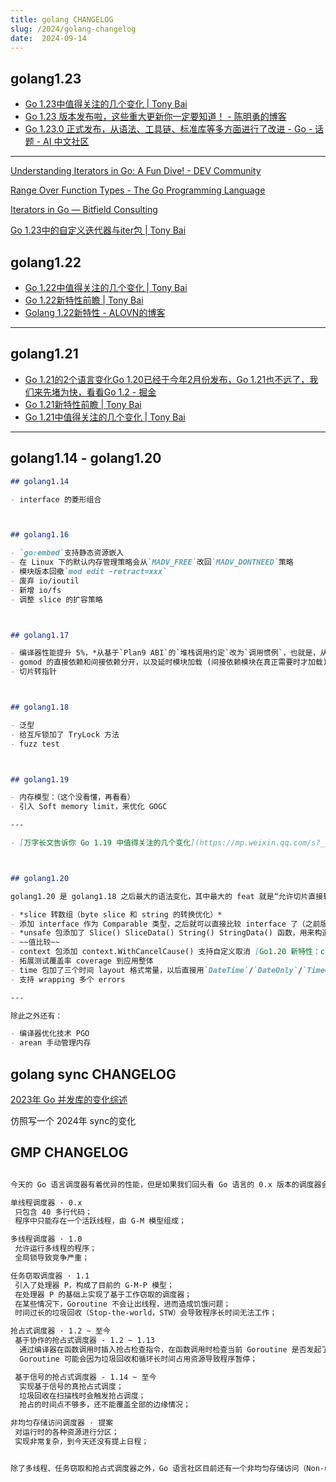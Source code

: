 ```yaml
---
title: golang CHANGELOG
slug: /2024/golang-changelog
date:  2024-09-14
---
```










## golang1.23


- [Go 1.23中值得关注的几个变化 | Tony Bai](https://tonybai.com/2024/08/19/some-changes-in-go-1-23/)
- [Go 1.23 版本发布啦，这些重大更新你一定要知道！ - 陈明勇的博客](https://chenmingyong.cn/posts/go1.23-release)
- [Go 1.23.0 正式发布，从语法、工具链、标准库等多方面进行了改进 - Go - 话题 - AI 中文社区](https://www.aizws.net/topic/detail/155)

---


[Understanding Iterators in Go: A Fun Dive! - DEV Community](https://dev.to/tuna99/understanding-iterators-in-go-a-fun-dive-1c57)



[Range Over Function Types - The Go Programming Language](https://go.dev/blog/range-functions)


[Iterators in Go — Bitfield Consulting](https://bitfieldconsulting.com/posts/iterators)

[Go 1.23中的自定义迭代器与iter包 | Tony Bai](https://tonybai.com/2024/06/24/range-over-func-and-package-iter-in-go-1-23/)









## golang1.22

- [Go 1.22中值得关注的几个变化 | Tony Bai](https://tonybai.com/2024/02/18/some-changes-in-go-1-22/)
- [Go 1.22新特性前瞻 | Tony Bai](https://tonybai.com/2023/12/25/go-1-22-foresight/)
- [Golang 1.22新特性 - ALOVN的博客](https://blog.alovn.cn/2024/03/01/go1.22-feature/)

---











## golang1.21

- [Go 1.21的2个语言变化Go 1.20已经于今年2月份发布，Go 1.21也不远了，我们来先堵为快，看看Go 1.2 - 掘金](https://juejin.cn/post/7201316570316472376)
- [Go 1.21新特性前瞻 | Tony Bai](https://tonybai.com/2023/04/26/go-1-21-foresight/)
- [Go 1.21中值得关注的几个变化 | Tony Bai](https://tonybai.com/2023/08/20/some-changes-in-go-1-21/)

---









## golang1.14 - golang1.20


```markdown
## golang1.14

- interface 的菱形组合



## golang1.16

- `go:embed`支持静态资源嵌入
- 在 Linux 下的默认内存管理策略会从`MADV_FREE`改回`MADV_DONTNEED`策略
- 模块版本回撤`mod edit -retract=xxx`
- 废弃 io/ioutil
- 新增 io/fs
- 调整 slice 的扩容策略



## golang1.17

- 编译器性能提升 5%，*从基于`Plan9 ABI`的`堆栈调用约定`改为`调用惯例`，也就是，从原有的基于堆栈的函数参数和结果传递的方式改为基于寄存器的函数参数和结果传递*，在性能上，现在直接存储和计算都在寄存器上，和以前基于堆栈存储，再计算相比，现在这种模式势必是性能更优的。
- gomod 的直接依赖和间接依赖分开，以及延时模块加载 (间接依赖模块在真正需要时才加载)
- 切片转指针



## golang1.18

- 泛型
- 给互斥锁加了 TryLock 方法
- fuzz test



## golang1.19

- 内存模型：（这个没看懂，再看看）
- 引入 Soft memory limit，来优化 GOGC

---

- [万字长文告诉你 Go 1.19 中值得关注的几个变化](https://mp.weixin.qq.com/s?__biz=MzAxMTA4Njc0OQ==&mid=2651453407&idx=1&sn=97785ac0e80ad80b9c42f6021669656e)



## golang1.20

golang1.20 是 golang1.18 之后最大的语法变化，其中最大的 feat 就是“允许切片直接转换为数组”和编译器优化技术 PGO

- *slice 转数组（byte slice 和 string 的转换优化）*
- 添加 interface 作为 Comparable 类型，之后就可以直接比较 interface 了（之前版本会编译报错，因为*golang 泛型里 comparable 这个类型约束有个坑，就是和 golang 里定义的可比较类型不一致*）
- *unsafe 包添加了 Slice() SliceData() String() StringData() 函数，用来构造和解构 slice 和 string*
- ~~值比较~~
- context 包添加 context.WithCancelCause() 支持自定义取消 [Go1.20 新特性：context 支持自定义取消原因](https://mp.weixin.qq.com/s?__biz=MzAxMTA4Njc0OQ==&mid=2651453958&idx=1&sn=a063f923ee4ebb53da951e18faee9628)
- 拓展测试覆盖率 coverage 到应用整体
- time 包加了三个时间 layout 格式常量，以后直接用`DateTime`/`DateOnly`/`TimeOnly`即可
- 支持 wrapping 多个 errors

---

除此之外还有：

- 编译器优化技术 PGO
- arean 手动管理内存

```









## golang sync CHANGELOG


[2023年 Go 并发库的变化综述](https://colobu.com/2023/12/03/status-og-so-sync-in-2023/)

仿照写一个 2024年 sync的变化






## GMP CHANGELOG

```markdown

今天的 Go 语言调度器有着优异的性能，但是如果我们回头看 Go 语言的 0.x 版本的调度器会发现最初的调度器不仅实现非常简陋，也无法支撑高并发的服务。调度器经过几个大版本的迭代才有今天的优异性能，历史上几个不同版本的调度器引入了不同的改进，也存在着不同的缺陷：

单线程调度器 · 0.x
 只包含 40 多行代码；
 程序中只能存在一个活跃线程，由 G-M 模型组成；

多线程调度器 · 1.0
 允许运行多线程的程序；
 全局锁导致竞争严重；

任务窃取调度器 · 1.1
 引入了处理器 P，构成了目前的 G-M-P 模型；
 在处理器 P 的基础上实现了基于工作窃取的调度器；
 在某些情况下，Goroutine 不会让出线程，进而造成饥饿问题；
 时间过长的垃圾回收（Stop-the-world，STW）会导致程序长时间无法工作；

抢占式调度器 · 1.2 ~ 至今
 基于协作的抢占式调度器 - 1.2 ~ 1.13
  通过编译器在函数调用时插入抢占检查指令，在函数调用时检查当前 Goroutine 是否发起了抢占请求，实现基于协作的抢占式调度；
  Goroutine 可能会因为垃圾回收和循环长时间占用资源导致程序暂停；

 基于信号的抢占式调度器 - 1.14 ~ 至今
  实现基于信号的真抢占式调度；
  垃圾回收在扫描栈时会触发抢占调度；
  抢占的时间点不够多，还不能覆盖全部的边缘情况；

非均匀存储访问调度器 · 提案
 对运行时的各种资源进行分区；
 实现非常复杂，到今天还没有提上日程；


除了多线程、任务窃取和抢占式调度器之外，Go 语言社区目前还有一个非均匀存储访问（Non-uniform memory access，NUMA）调度器的提案。在这一节中，我们将依次介绍不同版本调度器的实现原理以及未来可能会实现的调度器提案。

```

